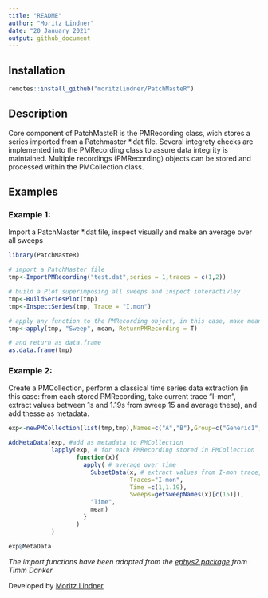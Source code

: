 ```yaml
---
title: "README"
author: "Moritz Lindner"
date: "20 January 2021"
output: github_document
---
```


## Installation
```r
remotes::install_github("moritzlindner/PatchMasteR")
```

## Description

Core component of PatchMasteR is the PMRecording class, wich stores a series imported from a Patchmaster *.dat file. Several integrety checks are implemented into the PMRecording class to assure data integrity is maintained.
Multiple recordings (PMRecording) objects can be stored and processed within the PMCollection class.

## Examples

### Example 1:
Import a PatchMaster *.dat file, inspect visually and make an average over all sweeps 


```r
library(PatchMasteR)

# import a PatchMaster file
tmp<-ImportPMRecording("test.dat",series = 1,traces = c(1,2))

# build a Plot superimposing all sweeps and inspect interactivley
tmp<-BuildSeriesPlot(tmp)
tmp<-InspectSeries(tmp, Trace = "I.mon")

# apply any function to the PMRecording object, in this case, make mean over all sweeps
tmp<-apply(tmp, "Sweep", mean, ReturnPMRecording = T)

# and return as data.frame
as.data.frame(tmp)
```

### Example 2:
Create a PMCollection, perform a classical time series data extraction (in this case: from each stored PMRecording, take current trace "I-mon", extract values between 1s and 1.19s from sweep 15 and average these), and add thesse as metadata.
```r

exp<-newPMCollection(list(tmp,tmp),Names=c("A","B"),Group=c("Generic1","Generic2"))

AddMetaData(exp, #add as metadata to PMCollection
            lapply(exp, # for each PMRecording stored in PMCollection
                   function(x){
                     apply( # average over time
                       SubsetData(x, # extract values from I-mon trace, Sweep 15, between 1 and 1.19 s only 
                                  Traces="I-mon",
                                  Time =c(1,1.19),
                                  Sweeps=getSweepNames(x)[c(15)]),
                       "Time",
                       mean)
                     }
                   )
            )

exp@MetaData

```

*The import functions have been adopted from the [ephys2 package](https://github.com/tdanker/ephys2) from Timm Danker*

Developed by [Moritz Lindner](https://www.uni-marburg.de/en/fb20/departments/physiology/research/dominik-oliver-lab/research2/retinal-physiology-and-gene-therapy)
